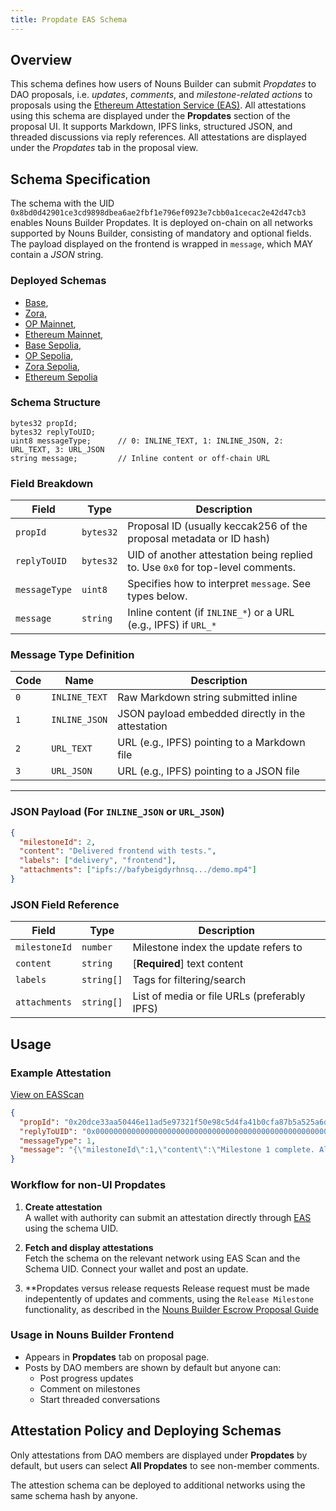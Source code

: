 ```yaml
---
title: Propdate EAS Schema
---
```


## Overview

This schema defines how users of Nouns Builder can submit *Propdates* to DAO proposals, i.e. *updates*, *comments*, and *milestone-related actions* to proposals using the [Ethereum Attestation Service (EAS)](https://docs.attest.sh).
All attestations using this schema are displayed under the **Propdates** section of the proposal UI.
It supports Markdown, IPFS links, structured JSON, and threaded discussions via reply references. All attestations are displayed under the *Propdates* tab in the proposal view.

## Schema Specification

The schema with the UID `0x8bd0d42901ce3cd9898dbea6ae2fbf1e796ef0923e7cbb0a1cecac2e42d47cb3` enables Nouns Builder Propdates. It is deployed on-chain on all networks supported by Nouns Builder, consisting of mandatory and optional fields. The payload displayed on the frontend is wrapped in `message`, which MAY contain a *JSON* string.

### Deployed Schemas

- [Base](https://base.easscan.org/schema/view/0x8bd0d42901ce3cd9898dbea6ae2fbf1e796ef0923e7cbb0a1cecac2e42d47cb3),
- [Zora](),
- [OP Mainnet](https://optimism.easscan.org/schema/view/0x8bd0d42901ce3cd9898dbea6ae2fbf1e796ef0923e7cbb0a1cecac2e42d47cb3),
- [Ethereum Mainnet](https://easscan.org/schema/view/0x8bd0d42901ce3cd9898dbea6ae2fbf1e796ef0923e7cbb0a1cecac2e42d47cb3),
- [Base Sepolia](https://base-sepolia.easscan.org/schema/view/0x8bd0d42901ce3cd9898dbea6ae2fbf1e796ef0923e7cbb0a1cecac2e42d47cb3),
- [OP Sepolia](https://optimism-sepolia.easscan.org/schema/view/0x8bd0d42901ce3cd9898dbea6ae2fbf1e796ef0923e7cbb0a1cecac2e42d47cb3),
- [Zora Sepolia](),
- [Ethereum Sepolia](https://sepolia.easscan.org/schema/view/0x8bd0d42901ce3cd9898dbea6ae2fbf1e796ef0923e7cbb0a1cecac2e42d47cb3)

### Schema Structure

```
bytes32 propId;
bytes32 replyToUID;
uint8 messageType;      // 0: INLINE_TEXT, 1: INLINE_JSON, 2: URL_TEXT, 3: URL_JSON
string message;         // Inline content or off-chain URL
```

### Field Breakdown

| Field         | Type     | Description |
|---------------|----------|-------------|
| `propId`       | `bytes32` | Proposal ID (usually keccak256 of the proposal metadata or ID hash) |
| `replyToUID`   | `bytes32` | UID of another attestation being replied to. Use `0x0` for top-level comments. |
| `messageType`  | `uint8`   | Specifies how to interpret `message`. See types below. |
| `message`      | `string`  | Inline content (if `INLINE_*`) or a URL (e.g., IPFS) if `URL_*` |


### Message Type Definition

| Code | Name          | Description                                        |
|------|---------------|----------------------------------------------------|
| `0`  | `INLINE_TEXT` | Raw Markdown string submitted inline               |
| `1`  | `INLINE_JSON` | JSON payload embedded directly in the attestation  |
| `2`  | `URL_TEXT`    | URL (e.g., IPFS) pointing to a Markdown file       |
| `3`  | `URL_JSON`    | URL (e.g., IPFS) pointing to a JSON file           |

---

### JSON Payload (For `INLINE_JSON` or `URL_JSON`)

```json
{
  "milestoneId": 2,
  "content": "Delivered frontend with tests.",
  "labels": ["delivery", "frontend"],
  "attachments": ["ipfs://bafybeigdyrhnsq.../demo.mp4"]
}
```

### JSON Field Reference

| Field         | Type       | Description                                  |
|---------------|------------|----------------------------------------------|
| `milestoneId` | `number`   | Milestone index the update refers to         |
| `content`     | `string`   | [**Required**] text content                  |
| `labels`      | `string[]` | Tags for filtering/search                    |
| `attachments` | `string[]` | List of media or file URLs (preferably IPFS) |


## Usage

### Example Attestation

[View on EASScan](https://base.easscan.org/attestation/view/0xf1c43e68c96c29831af1760979b3c7f52abfb14561434381a5983f356c2f9ab8)

```json
{
  "propId": "0x20dce33aa50446e11ad5e97321f50e98c5d4fa41b0cfa87b5a525a6d1100fc4b",
  "replyToUID": "0x0000000000000000000000000000000000000000000000000000000000000000",
  "messageType": 1,
  "message": "{\"milestoneId\":1,\"content\":\"Milestone 1 complete. All Figma wireframes uploaded.\",\"labels\":[\"figma\",\"ux\"],\"attachments\":[\"ipfs://bafybeihpky3lq4m/demo.mp4\"]}"
}
```

### Workflow for non-UI Propdates

1. **Create attestation**  
   A wallet with authority can submit an attestation directly through [EAS](https://base.easscan.org/) using the schema UID.

2. **Fetch and display attestations**  
   Fetch the schema on the relevant network using EAS Scan and the Schema UID. Connect your wallet and post an update.

3. **Propdates versus release requests
   Release request must be made indepentently of updates and comments, using the `Release Milestone` functionality, as described in the [Nouns Builder Escrow Proposal Guide](./guides/builder-escrow-proposal.mdx)

### Usage in Nouns Builder Frontend

- Appears in **Propdates** tab on proposal page.
- Posts by DAO members are shown by default but anyone can:
  - Post progress updates
  - Comment on milestones
  - Start threaded conversations

## Attestation Policy and Deploying Schemas

Only attestations from DAO members are displayed under **Propdates** by default, but users can select **All Propdates** to see non-member comments.

The attestion schema can be deployed to additional networks using the same schema hash by anyone.

